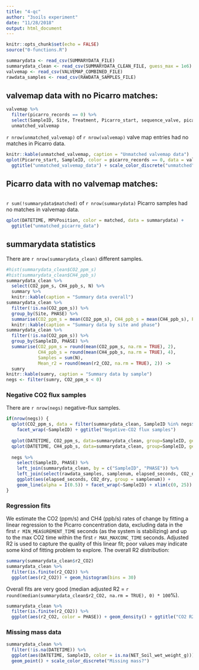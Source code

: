```yaml
---
title: "4-qc"
author: "3soils experiment"
date: "11/28/2018"
output: html_document
---
```


```r
knitr::opts_chunk$set(echo = FALSE)
source("0-functions.R")
```

```r
summarydata <- read_csv(SUMMARYDATA_FILE)
summarydata_clean <- read_csv(SUMMARYDATA_CLEAN_FILE, guess_max = 1e6)
valvemap <- read_csv(VALVEMAP_COMBINED_FILE)
rawdata_samples <- read_csv(RAWDATA_SAMPLES_FILE)
```

## valvemap data with no Picarro matches:

```r
valvemap %>% 
  filter(picarro_records == 0) %>% 
  select(SampleID, Site, Treatment, Picarro_start, sequence_valve, picarro_records) ->
  unmatched_valvemap
```

`r nrow(unmatched_valvemap)` of `r nrow(valvemap)` valve map entries had no matches in Picarro data.

```r
knitr::kable(unmatched_valvemap, caption = "Unmatched valvemap data")
qplot(Picarro_start, SampleID, color = picarro_records == 0, data = valvemap) +
  ggtitle("unmatched_valvemap_data") + scale_color_discrete("unmatched")
```

## Picarro data with no valvemap matches:

```r
```

`r sum(!summarydata$matched)` of `r nrow(summarydata)` Picarro samples had no matches in valvemap data.

```r
qplot(DATETIME, MPVPosition, color = matched, data = summarydata) +
  ggtitle("unmatched_picarro_data")

```

## summarydata statistics

There are `r nrow(summarydata_clean)` different samples.

```r
#hist(summarydata_clean$CO2_ppm_s)
#hist(summarydata_clean$CH4_ppb_s)
summarydata_clean %>% 
  select(CO2_ppm_s, CH4_ppb_s, N) %>% 
  summary %>% 
  knitr::kable(caption = "Summary data overall")
summarydata_clean %>% 
  filter(!is.na(CO2_ppm_s)) %>% 
  group_by(Site, PHASE) %>% 
  summarise(CO2_ppm_s = mean(CO2_ppm_s), CH4_ppb_s = mean(CH4_ppb_s), Picarro_obs = sum(N), N = n()) %>% 
  knitr::kable(caption = "Summary data by site and phase")
summarydata_clean %>% 
  filter(!is.na(CO2_ppm_s)) %>% 
  group_by(SampleID, PHASE) %>% 
  summarise(CO2_ppm_s = round(mean(CO2_ppm_s, na.rm = TRUE), 2), 
            CH4_ppb_s = round(mean(CH4_ppb_s, na.rm = TRUE), 4),
            Samples = sum(N), 
            Mean_r2 = round(mean(r2_CO2, na.rm = TRUE), 2)) -> 
  sumry
knitr::kable(sumry, caption = "Summary data by sample")
negs <- filter(sumry, CO2_ppm_s < 0)
```

### Negative CO2 flux samples

There are `r nrow(negs)` negative-flux samples.

```r
if(nrow(negs)) {
  qplot(CO2_ppm_s, data = filter(summarydata_clean, SampleID %in% negs$SampleID), bins = 30) + 
    facet_wrap(~SampleID) + ggtitle("Negative-CO2 flux samples")
  
  qplot(DATETIME, CO2_ppm_s, data=summarydata_clean, group=SampleID, geom="line", color = Site) + facet_wrap(~PHASE)
  qplot(DATETIME, CH4_ppb_s, data=summarydata_clean, group=SampleID, geom="line", color = Site) + facet_wrap(~PHASE)
  
  negs %>% 
    select(SampleID, PHASE) %>% 
    left_join(summarydata_clean, by = c("SampleID", "PHASE")) %>% 
    left_join(select(rawdata_samples, samplenum, elapsed_seconds, CO2_dry), by = "samplenum") %>% 
    ggplot(aes(elapsed_seconds, CO2_dry, group = samplenum)) + 
    geom_line(alpha = I(0.5)) + facet_wrap(~SampleID) + xlim(c(0, 25))
}
```

### Regression fits

We estimate the CO2 (ppm/s) and CH4 (ppb/s) rates of change by fitting a linear regression to the Picarro concentration data, excluding data in the first `r MIN_MEASUREMENT_TIME` seconds (as the system is stabilizing) and up to the max CO2 time within the first `r MAX_MAXCONC_TIME` seconds. Adjusted R2 is used to capture the quality of this linear fit; poor values may indicate some kind of fitting problem to explore. The overall R2 distribution:

```r
summary(summarydata_clean$r2_CO2)
summarydata_clean %>% 
  filter(is.finite(r2_CO2)) %>% 
  ggplot(aes(r2_CO2)) + geom_histogram(bins = 30)
```

Overall fits are very good (median adjusted R2 = `r round(median(summarydata_clean$r2_CO2, na.rm = TRUE), 0) * 100`%).

```r
summarydata_clean %>% 
  filter(is.finite(r2_CO2)) %>% 
  ggplot(aes(r2_CO2, color = PHASE)) + geom_density() + ggtitle("CO2 R2 distribution by phase")
```

### Missing mass data

```r
summarydata_clean %>% 
  filter(!is.na(DATETIME)) %>% 
  ggplot(aes(DATETIME, SampleID, color = is.na(NET_Soil_wet_weight_g))) +
  geom_point() + scale_color_discrete("Missing mass?")
```

